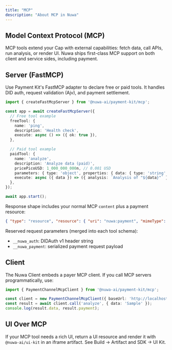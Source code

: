 ```yaml
---
title: "MCP"
description: "About MCP in Nuwa"
---
```

## Model Context Protocol (MCP)

MCP tools extend your Cap with external capabilities: fetch data, call APIs, run analysis, or render UI. Nuwa ships first-class MCP support on both client and service sides, including payment.

## Server (FastMCP)

Use Payment Kit's FastMCP adapter to declare free or paid tools. It handles DID auth, request validation (Ajv), and payment settlement.

```ts
import { createFastMcpServer } from '@nuwa-ai/payment-kit/mcp';

const app = await createFastMcpServer({
  // Free tool example
  freeTool: {
    name: 'ping',
    description: 'Health check',
    execute: async () => ({ ok: true }),
  },

  // Paid tool example
  paidTool: {
    name: 'analyze',
    description: 'Analyze data (paid)',
    pricePicoUSD: 1_000_000_000n, // 0.001 USD
    parameters: { type: 'object', properties: { data: { type: 'string' } } },
    execute: async ({ data }) => ({ analysis: `Analysis of "${data}"` }),
  },
});

await app.start();
```

Response shape includes your normal MCP `content` plus a payment resource:

```json
{ "type": "resource", "resource": { "uri": "nuwa:payment", "mimeType": "application/vnd.nuwa.payment+json", "text": "{...}" } }
```

Reserved request parameters (merged into each tool schema):

- `__nuwa_auth`: DIDAuth v1 header string
- `__nuwa_payment`: serialized payment request payload

## Client

The Nuwa Client embeds a payer MCP client. If you call MCP servers programmatically, use:

```ts
import { PaymentChannelMcpClient } from '@nuwa-ai/payment-kit/mcp';

const client = new PaymentChannelMcpClient({ baseUrl: 'http://localhost:8080/mcp', signer });
const result = await client.call('analyze', { data: 'Sample' });
console.log(result.data, result.payment);
```

## UI Over MCP

If your MCP tool needs a rich UI, return a UI resource and render it with `@nuwa-ai/ui-kit` in an iframe artifact. See Build -> Artifact and SDK -> UI Kit.
